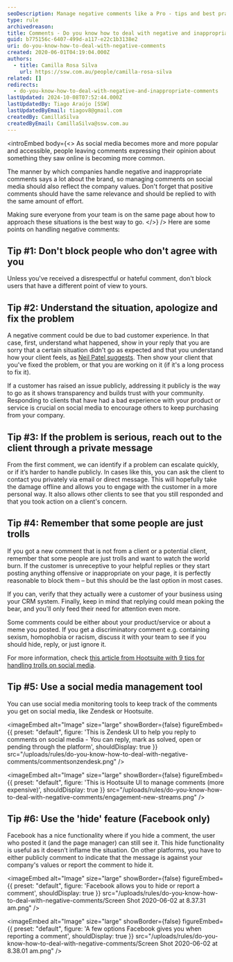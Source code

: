 ```yaml
---
seoDescription: Manage negative comments like a Pro - tips and best practices.
type: rule
archivedreason:
title: Comments - Do you know how to deal with negative and inappropriate responses?
guid: b775156c-6407-499d-a117-e22c1b3138e2
uri: do-you-know-how-to-deal-with-negative-comments
created: 2020-06-01T04:19:04.000Z
authors:
  - title: Camilla Rosa Silva
    url: https://ssw.com.au/people/camilla-rosa-silva
related: []
redirects:
  - do-you-know-how-to-deal-with-negative-and-inappropriate-comments
lastUpdated: 2024-10-08T07:52:44.000Z
lastUpdatedBy: Tiago Araújo [SSW]
lastUpdatedByEmail: tiagov8@gmail.com
createdBy: CamillaSilva
createdByEmail: CamillaSilva@ssw.com.au
---
```


<introEmbed
  body={<>
As social media becomes more and more popular and accessible, people leaving comments expressing their opinion about something they saw online is becoming more common.

The manner by which companies handle negative and inappropriate comments says a lot about the brand, so managing comments on social media should also reflect the company values. Don't forget that positive comments should have the same relevance and should be replied to with the same amount of effort.

Making sure everyone from your team is on the same page about how to approach these situations is the best way to go.
  </>}
/>
Here are some points on handling negative comments:

## Tip #1: Don't block people who don't agree with you

Unless you've received a disrespectful or hateful comment, don't block users that have a different point of view to yours.

## Tip #2: Understand the situation, apologize and fix the problem

A negative comment could be due to bad customer experience. In that case, first, understand what happened, show in your reply that you are sorry that a certain situation didn't go as expected and that you understand how your client feels, as [Neil Patel suggests](https://neilpatel.com/blog/unhappy-customers-into-resource/). Then show your client that you've fixed the problem, or that you are working on it (if it's a long process to fix it).

If a customer has raised an issue publicly, addressing it publicly is the way to go as it shows transparency and builds trust with your community. Responding to clients that have had a bad experience with your product or service is crucial on social media to encourage others to keep purchasing from your company.

## Tip #3: If the problem is serious, reach out to the client through a private message

From the first comment, we can identify if a problem can escalate quickly, or if it’s harder to handle publicly. In cases like this, you can ask the client to contact you privately via email or direct message. This will hopefully take the damage offline and allows you to engage with the customer in a more personal way. It also allows other clients to see that you still responded and that you took action on a client's concern.

## Tip #4: Remember that some people are just trolls

If you got a new comment that is not from a client or a potential client, remember that some people are just trolls and want to watch the world burn. If the customer is unreceptive to your helpful replies or they start posting anything offensive or inappropriate on your page, it is perfectly reasonable to block them – but this should be the last option in most cases.

If you can, verify that they actually were a customer of your business using your CRM system. Finally, keep in mind that replying could mean poking the bear, and you'll only feed their need for attention even more.

Some comments could be either about your product/service or about a meme you posted. If you get a discriminatory comment e.g. containing sexism, homophobia or racism, discuss it with your team to see if you should hide, reply, or just ignore it.

For more information, check [this article from Hootsuite with 9 tips for handling trolls on social media](https://blog.hootsuite.com/how-to-deal-with-trolls-on-social-media/).

## Tip #5: Use a social media management tool

You can use social media monitoring tools to keep track of the comments you get on social media, like Zendesk or Hootsuite.


<imageEmbed
  alt="Image"
  size="large"
  showBorder={false}
  figureEmbed={{
    preset: "default",
    figure: 'This is Zendesk UI to help you reply to comments on social media - You can reply, mark as solved, open or pending through the platform',
    shouldDisplay: true
  }}
  src="/uploads/rules/do-you-know-how-to-deal-with-negative-comments/commentsonzendesk.png"
/>


<imageEmbed
  alt="Image"
  size="large"
  showBorder={false}
  figureEmbed={{
    preset: "default",
    figure: 'This is Hootsuite UI to manage comments (more expensive)',
    shouldDisplay: true
  }}
  src="/uploads/rules/do-you-know-how-to-deal-with-negative-comments/engagement-new-streams.png"
/>

## Tip #6: Use the 'hide' feature (Facebook only)

Facebook has a nice functionality where if you hide a comment, the user who posted it (and the page manager) can still see it. This hide functionality is useful as it doesn’t inflame the situation. On other platforms, you have to either publicly comment to indicate that the message is against your company's values or report the comment to hide it.


<imageEmbed
  alt="Image"
  size="large"
  showBorder={false}
  figureEmbed={{
    preset: "default",
    figure: 'Facebook allows you to hide or report a comment',
    shouldDisplay: true
  }}
  src="/uploads/rules/do-you-know-how-to-deal-with-negative-comments/Screen Shot 2020-06-02 at 8.37.31 am.png"
/>


<imageEmbed
  alt="Image"
  size="large"
  showBorder={false}
  figureEmbed={{
    preset: "default",
    figure: 'A few options Facebook gives you when reporting a comment',
    shouldDisplay: true
  }}
  src="/uploads/rules/do-you-know-how-to-deal-with-negative-comments/Screen Shot 2020-06-02 at 8.38.01 am.png"
/>
